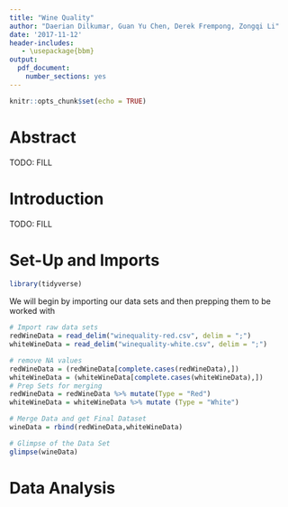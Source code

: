 ```yaml
---
title: "Wine Quality"
author: "Daerian Dilkumar, Guan Yu Chen, Derek Frempong, Zongqi Li"
date: '2017-11-12'
header-includes:
   - \usepackage{bbm}
output:
  pdf_document: 
    number_sections: yes
---
```

\center{
  \textbf{UTorIDs, Student Numbers:}
}
\center{
dilkumar, 1000356198
}
\center{
chengu17, 1001591967
}
\center{
lizong4,  1000481196
}
\center{
frempon2, 1000566675
}
\clearpage
\tableofcontents
\clearpage



```r
knitr::opts_chunk$set(echo = TRUE)
```

# Abstract

TODO: FILL


# Introduction

TODO: FILL


# Set-Up and Imports

```r
library(tidyverse)
```


We will begin by importing our data sets and then prepping them to be worked with

```r
# Import raw data sets
redWineData = read_delim("winequality-red.csv", delim = ";")
whiteWineData = read_delim("winequality-white.csv", delim = ";")
```

```r
# remove NA values
redWineData = (redWineData[complete.cases(redWineData),])
whiteWineData = (whiteWineData[complete.cases(whiteWineData),])
# Prep Sets for merging
redWineData = redWineData %>% mutate(Type = "Red")
whiteWineData = whiteWineData %>% mutate (Type = "White")

# Merge Data and get Final Dataset
wineData = rbind(redWineData,whiteWineData)

# Glimpse of the Data Set
glimpse(wineData)
```

# Data Analysis


